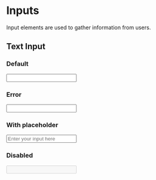 
<Meta title="Components/Inputs" />

# Inputs

Input elements are used to gather information from users.

## Text Input

### Default

<Preview>
  <input className="p-input" />
</Preview>

### Error

<Preview>
  <input className="p-input--error" />
</Preview>

### With placeholder

<Preview>
  <input className="p-input" placeholder="Enter your input here" />
</Preview>

### Disabled

<Preview>
  <input className="p-input" disabled={true} />
</Preview>
